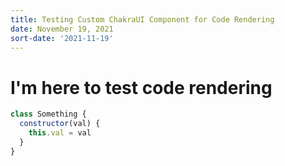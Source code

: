 ```yaml
---
title: Testing Custom ChakraUI Component for Code Rendering
date: November 19, 2021
sort-date: '2021-11-19'
---
```


# I'm here to test code rendering

```javascript
class Something {
  constructor(val) {
    this.val = val
  }
}
```

